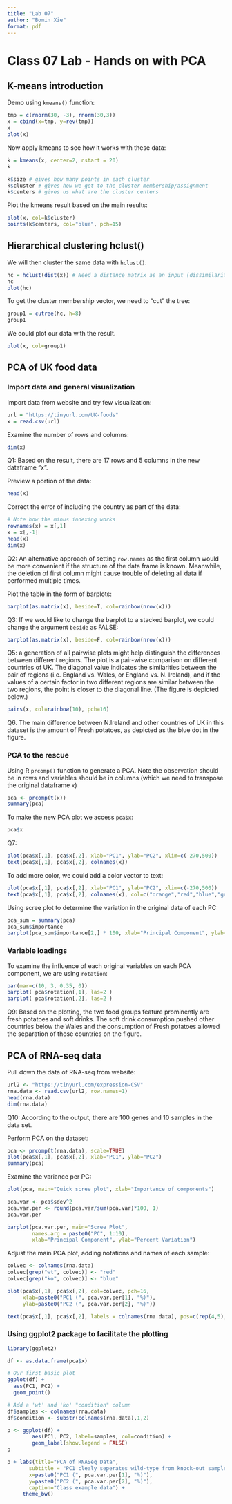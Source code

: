 ```yaml
---
title: "Lab 07"
author: "Bomin Xie"
format: pdf
---
```


# Class 07 Lab - Hands on with PCA

## K-means introduction

Demo using `kmeans()` function:

```r
tmp = c(rnorm(30, -3), rnorm(30,3))
x = cbind(x=tmp, y=rev(tmp))
x
plot(x)
```

Now apply kmeans to see how it works with these data:

```r
k = kmeans(x, center=2, nstart = 20)
k
```

```r
k$size # gives how many points in each cluster
k$cluster # gives how we get to the cluster membership/assignment
k$centers # gives us what are the cluster centers
```

Plot the kmeans result based on the main results:

```r
plot(x, col=k$cluster)
points(k$centers, col="blue", pch=15)
```
## Hierarchical clustering hclust()

We will then cluster the same data with `hclust()`.

```r
hc = hclust(dist(x)) # Need a distance matrix as an input (dissimilarity)
hc
plot(hc)
```

To get the cluster membership vector, we need to "cut" the tree:

```r
group1 = cutree(hc, h=8)
group1
```

We could plot our data with the result.

```r
plot(x, col=group1)
```


## PCA of UK food data

### Import data and general visualization

Import data from website and try few visualization:

```r
url = "https://tinyurl.com/UK-foods"
x = read.csv(url)
```

Examine the number of rows and columns:

```r
dim(x)
```

Q1: Based on the result, there are 17 rows and 5 columns in the new dataframe "x".

Preview a portion of the data: 

```r
head(x)
```

Correct the error of including the country as part of the data:

```r
# Note how the minus indexing works
rownames(x) = x[,1]
x = x[,-1]
head(x)
dim(x)
```

Q2: An alternative approach of setting ```row.names``` as the first column would be more convenient if the structure of the data frame is known. Meanwhile, the deletion of first column might cause trouble of deleting all data if performed multiple times.

Plot the table in the form of barplots:

```r
barplot(as.matrix(x), beside=T, col=rainbow(nrow(x)))
```

Q3: If we would like to change the barplot to a stacked barplot, we could change the argument ```beside``` as FALSE:

```r
barplot(as.matrix(x), beside=F, col=rainbow(nrow(x)))
```

Q5: a generation of all pairwise plots might help distinguish the differences between different regions. The plot is a pair-wise comparison on different countries of UK. The diagonal value indicates the similarities between the pair of regions (i.e. England vs. Wales, or England vs. N. Ireland), and if the values of a certain factor in two different regions are similar between the two regions, the point is closer to the diagonal line. (The figure is depicted below.)

```r
pairs(x, col=rainbow(10), pch=16)
```

Q6. The main difference between N.Ireland and other countries of UK in this dataset is the amount of Fresh potatoes, as depicted as the blue dot in the figure.

### PCA to the rescue

Using R ```prcomp()``` function to generate a PCA. Note the observation should be in rows and variables should be in columns (which we need to transpose the original dataframe ```x```)

```r
pca <- prcomp(t(x))
summary(pca)
```

To make the new PCA plot we access `pca$x`:

```r
pca$x
```


Q7:
```r
plot(pca$x[,1], pca$x[,2], xlab="PC1", ylab="PC2", xlim=c(-270,500))
text(pca$x[,1], pca$x[,2], colnames(x))
```
To add more color, we could add a color vector to text:
```r
plot(pca$x[,1], pca$x[,2], xlab="PC1", ylab="PC2", xlim=c(-270,500))
text(pca$x[,1], pca$x[,2], colnames(x), col=c("orange","red","blue","green"))
```

Using scree plot to determine the variation in the original data of each PC:

```r
pca_sum = summary(pca)
pca_sum$importance
barplot(pca_sum$importance[2,] * 100, xlab="Principal Component", ylab="Percent Variation") # Gives the eigenvector and eigenvalue
```

### Variable loadings

To examine the influence of each original variables on each PCA component, we are using `rotation`:

```r
par(mar=c(10, 3, 0.35, 0))
barplot( pca$rotation[,1], las=2 )
barplot( pca$rotation[,2], las=2 )
```

Q9: Based on the plotting, the two food groups feature prominently are fresh potatoes and soft drinks. The soft drink consumption pushed other countries below the Wales and the consumption of Fresh potatoes allowed the separation of those countries on the figure. 

## PCA of RNA-seq data

Pull down the data of RNA-seq from website:

```r
url2 <- "https://tinyurl.com/expression-CSV"
rna.data <- read.csv(url2, row.names=1)
head(rna.data)
dim(rna.data)
```

Q10: According to the output, there are 100 genes and 10 samples in the data set.

Perform PCA on the dataset:

```r
pca <- prcomp(t(rna.data), scale=TRUE)
plot(pca$x[,1], pca$x[,2], xlab="PC1", ylab="PC2")
summary(pca)
```

Examine the variance per PC:

```r
plot(pca, main="Quick scree plot", xlab="Importance of components")
```

```r
pca.var <- pca$sdev^2
pca.var.per <- round(pca.var/sum(pca.var)*100, 1)
pca.var.per

barplot(pca.var.per, main="Scree Plot", 
        names.arg = paste0("PC", 1:10),
        xlab="Principal Component", ylab="Percent Variation")

```

Adjust the main PCA plot, adding notations and names of each sample:

```r
colvec <- colnames(rna.data)
colvec[grep("wt", colvec)] <- "red"
colvec[grep("ko", colvec)] <- "blue"

plot(pca$x[,1], pca$x[,2], col=colvec, pch=16,
     xlab=paste0("PC1 (", pca.var.per[1], "%)"),
     ylab=paste0("PC2 (", pca.var.per[2], "%)"))

text(pca$x[,1], pca$x[,2], labels = colnames(rna.data), pos=c(rep(4,5), rep(2,5)))
```

### Using ggplot2 package to facilitate the plotting

```r
library(ggplot2)

df <- as.data.frame(pca$x)

# Our first basic plot
ggplot(df) + 
  aes(PC1, PC2) + 
  geom_point()

# Add a 'wt' and 'ko' "condition" column
df$samples <- colnames(rna.data) 
df$condition <- substr(colnames(rna.data),1,2)

p <- ggplot(df) + 
        aes(PC1, PC2, label=samples, col=condition) + 
        geom_label(show.legend = FALSE)
p

p + labs(title="PCA of RNASeq Data",
       subtitle = "PC1 clealy seperates wild-type from knock-out samples",
       x=paste0("PC1 (", pca.var.per[1], "%)"),
       y=paste0("PC2 (", pca.var.per[2], "%)"),
       caption="Class example data") +
     theme_bw()
```


